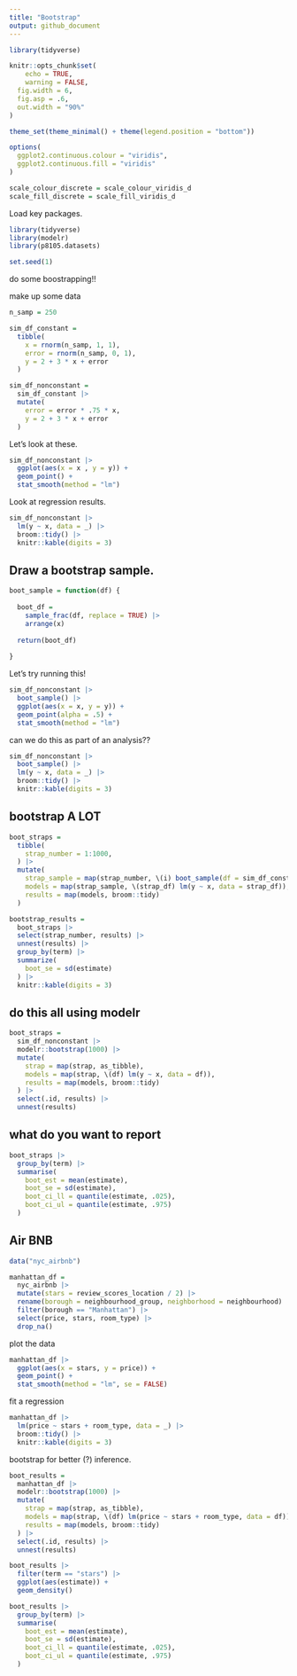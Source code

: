```yaml
---
title: "Bootstrap"
output: github_document
---
```


```r
library(tidyverse)

knitr::opts_chunk$set(
	echo = TRUE,
	warning = FALSE,
  fig.width = 6,
  fig.asp = .6,
  out.width = "90%"
)

theme_set(theme_minimal() + theme(legend.position = "bottom"))

options(
  ggplot2.continuous.colour = "viridis",
  ggplot2.continuous.fill = "viridis"
)

scale_colour_discrete = scale_colour_viridis_d
scale_fill_discrete = scale_fill_viridis_d
```

Load key packages.

```r
library(tidyverse)
library(modelr)
library(p8105.datasets)

set.seed(1)
```

do some boostrapping!!

make up some data

```r
n_samp = 250

sim_df_constant =
  tibble(
    x = rnorm(n_samp, 1, 1), 
    error = rnorm(n_samp, 0, 1), 
    y = 2 + 3 * x + error
  )

sim_df_nonconstant = 
  sim_df_constant |> 
  mutate(
    error = error * .75 * x, 
    y = 2 + 3 * x + error
  )
```

Let's look at these.

```r
sim_df_nonconstant |> 
  ggplot(aes(x = x , y = y)) + 
  geom_point() + 
  stat_smooth(method = "lm")
```

Look at regression results. 

```r
sim_df_nonconstant |> 
  lm(y ~ x, data = _) |> 
  broom::tidy() |> 
  knitr::kable(digits = 3)
```


## Draw a bootstrap sample.

```r
boot_sample = function(df) {
  
  boot_df = 
    sample_frac(df, replace = TRUE) |> 
    arrange(x)
  
  return(boot_df)
  
}
```


Let's try running this!

```r
sim_df_nonconstant |> 
  boot_sample() |> 
  ggplot(aes(x = x, y = y)) + 
  geom_point(alpha = .5) + 
  stat_smooth(method = "lm")
```

can we do this as part of an analysis??


```r
sim_df_nonconstant |> 
  boot_sample() |> 
  lm(y ~ x, data = _) |> 
  broom::tidy() |> 
  knitr::kable(digits = 3)
```


## bootstrap A LOT

```r
boot_straps = 
  tibble(
    strap_number = 1:1000,
  ) |> 
  mutate(
    strap_sample = map(strap_number, \(i) boot_sample(df = sim_df_constant)),
    models = map(strap_sample, \(strap_df) lm(y ~ x, data = strap_df)),
    results = map(models, broom::tidy)
  )

bootstrap_results = 
  boot_straps |> 
  select(strap_number, results) |> 
  unnest(results) |> 
  group_by(term) |> 
  summarize(
    boot_se = sd(estimate)
  ) |> 
  knitr::kable(digits = 3)
```


## do this all using modelr

```r
boot_straps = 
  sim_df_nonconstant |> 
  modelr::bootstrap(1000) |> 
  mutate(
    strap = map(strap, as_tibble), 
    models = map(strap, \(df) lm(y ~ x, data = df)),
    results = map(models, broom::tidy)
  ) |> 
  select(.id, results) |> 
  unnest(results)
```

## what do you want to report

```r
boot_straps |> 
  group_by(term) |> 
  summarise(
    boot_est = mean(estimate),
    boot_se = sd(estimate), 
    boot_ci_ll = quantile(estimate, .025),
    boot_ci_ul = quantile(estimate, .975)
  )
```


## Air BNB

```r
data("nyc_airbnb")

manhattan_df = 
  nyc_airbnb |> 
  mutate(stars = review_scores_location / 2) |> 
  rename(borough = neighbourhood_group, neighborhood = neighbourhood) |> 
  filter(borough == "Manhattan") |> 
  select(price, stars, room_type) |> 
  drop_na()
```

plot the data

```r
manhattan_df |> 
  ggplot(aes(x = stars, y = price)) + 
  geom_point() + 
  stat_smooth(method = "lm", se = FALSE)
```

fit a regression

```r
manhattan_df |> 
  lm(price ~ stars + room_type, data = _) |> 
  broom::tidy() |> 
  knitr::kable(digits = 3)
```


bootstrap for better (?) inference.


```r
boot_results = 
  manhattan_df |> 
  modelr::bootstrap(1000) |> 
  mutate(
    strap = map(strap, as_tibble),
    models = map(strap, \(df) lm(price ~ stars + room_type, data = df)),
    results = map(models, broom::tidy)
  ) |> 
  select(.id, results) |> 
  unnest(results) 

boot_results |> 
  filter(term == "stars") |> 
  ggplot(aes(estimate)) + 
  geom_density()

boot_results |> 
  group_by(term) |> 
  summarise(
    boot_est = mean(estimate),
    boot_se = sd(estimate), 
    boot_ci_ll = quantile(estimate, .025),
    boot_ci_ul = quantile(estimate, .975)
  )
  
```




